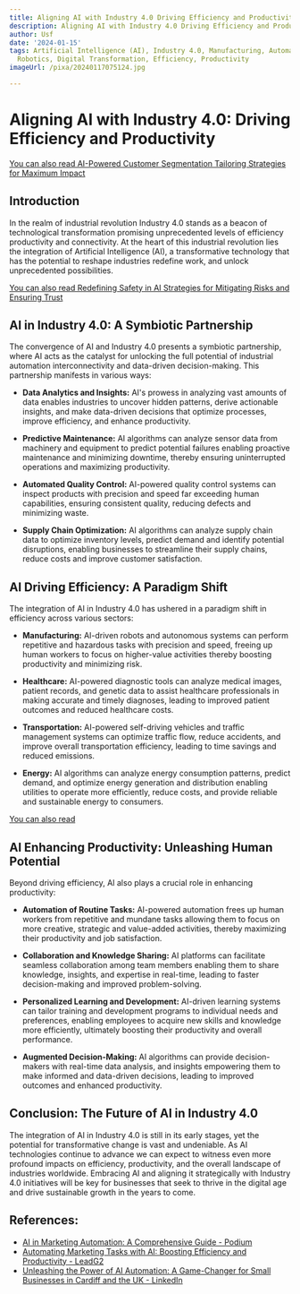 ```yaml
---
title: Aligning AI with Industry 4.0 Driving Efficiency and Productivity
description: Aligning AI with Industry 4.0 Driving Efficiency and Productivity
author: Usf
date: '2024-01-15'
tags: Artificial Intelligence (AI), Industry 4.0, Manufacturing, Automation, IoT,
  Robotics, Digital Transformation, Efficiency, Productivity
imageUrl: /pixa/20240117075124.jpg

---
```

# **Aligning AI with Industry 4.0: Driving Efficiency  and Productivity**

[You  can also read AI-Powered Customer Segmentation Tailoring  Strategies for Maximum Impact](AI-Powered%20Customer%20Segmentation%20Tailoring%20Strategies%20for%20Maximum%20Impact)


## Introduction
In the realm of industrial revolution Industry 4.0 stands as a beacon of technological transformation promising  unprecedented levels of efficiency productivity and connectivity. At the heart of this industrial  revolution  lies the integration of Artificial Intelligence (AI), a transformative technology that has the potential to  reshape industries redefine work, and unlock unprecedented possibilities.

[You can  also read Redefining Safety in  AI Strategies  for Mitigating Risks and Ensuring Trust](Redefining%20Safety%20in%20AI%20Strategies%20for%20Mitigating%20Risks%20and%20Ensuring%20Trust)


## AI in  Industry  4.0: A Symbiotic Partnership
The convergence  of AI and  Industry 4.0 presents a symbiotic partnership, where AI acts as the catalyst for unlocking the full potential of industrial automation interconnectivity and data-driven decision-making. This partnership manifests in various ways:

*  **Data Analytics  and Insights:** AI's prowess in analyzing vast amounts of data enables industries to uncover hidden patterns, derive actionable insights, and make data-driven decisions that optimize processes, improve efficiency, and  enhance  productivity.

* **Predictive Maintenance:** AI algorithms can analyze sensor data from machinery and equipment to predict potential failures enabling proactive maintenance and minimizing downtime, thereby ensuring  uninterrupted operations and maximizing productivity.

* **Automated Quality Control:** AI-powered quality control  systems can inspect products with precision and speed far exceeding human capabilities, ensuring consistent quality, reducing defects and minimizing waste.

* **Supply Chain Optimization:**  AI algorithms can analyze supply chain data  to  optimize inventory levels, predict demand and identify potential disruptions, enabling businesses  to streamline their supply  chains, reduce costs and improve customer satisfaction.

##  AI Driving Efficiency: A Paradigm Shift
The integration of AI in Industry 4.0 has ushered in  a paradigm  shift in efficiency across various sectors:

* **Manufacturing:** AI-driven robots and autonomous systems  can perform repetitive and hazardous  tasks with precision and  speed, freeing up human workers to focus on higher-value activities thereby boosting productivity and minimizing risk.

* **Healthcare:**  AI-powered diagnostic tools can  analyze medical images, patient records, and genetic data to  assist healthcare  professionals in making  accurate and timely diagnoses, leading to improved patient outcomes and reduced healthcare  costs.

* **Transportation:** AI-powered self-driving vehicles and traffic management systems can optimize  traffic flow, reduce accidents, and improve overall transportation efficiency, leading to time savings and reduced emissions.

* **Energy:** AI algorithms can analyze energy consumption patterns, predict demand, and optimize energy generation and distribution enabling utilities to operate more efficiently, reduce costs, and provide reliable and sustainable energy to consumers.

[You can also read ]()


##  AI Enhancing Productivity: Unleashing Human Potential
Beyond driving efficiency, AI also plays a crucial role in enhancing productivity:

* **Automation  of Routine Tasks:** AI-powered automation frees  up human workers from repetitive and mundane tasks allowing them to focus on more creative, strategic and value-added activities, thereby  maximizing their  productivity and job satisfaction.

* **Collaboration and Knowledge Sharing:** AI platforms can facilitate seamless collaboration among team members enabling them to share knowledge, insights, and expertise in real-time, leading to faster  decision-making and improved problem-solving.

* **Personalized Learning and Development:**  AI-driven  learning systems can tailor training and development programs to  individual needs and preferences, enabling employees to acquire  new  skills and knowledge more efficiently, ultimately boosting their productivity and overall performance.

* **Augmented Decision-Making:** AI  algorithms can provide decision-makers with real-time data analysis, and insights empowering them to make informed and data-driven decisions, leading to improved outcomes and enhanced productivity.

## Conclusion: The  Future of AI in Industry 4.0
The integration of AI in  Industry 4.0 is still in  its early stages, yet the potential for transformative change is vast and undeniable. As AI technologies continue to advance we can  expect to  witness even more profound impacts on efficiency, productivity, and the overall  landscape of industries worldwide. Embracing AI  and  aligning it strategically with Industry 4.0 initiatives will be  key for businesses that  seek to thrive in  the digital age and drive sustainable  growth in the years to come.

## References:
- [AI in Marketing Automation: A Comprehensive Guide - Podium](https://www.podium.com/article/ai-in-marketing-automation/)
- [Automating Marketing Tasks with AI: Boosting Efficiency and Productivity - LeadG2](https://leadg2.thecenterforsalesstrategy.com/blog/automating-marketing-tasks-with-ai)
- [Unleashing the Power of AI Automation: A Game-Changer for Small Businesses in Cardiff and the UK - LinkedIn](https://www.linkedin.com/pulse/unleashing-power-ai-automation-game-changer-small-cardiff-khan--uzvwf)
